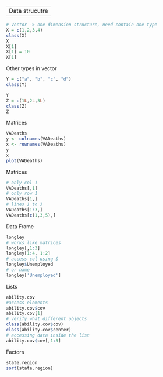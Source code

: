 --
Data strucutre
--

```r
# Vector -> one dimension structure, need contain one type
X = c(1,2,3,4)
class(X)
X
X[1]
X[1] = 10
X[1]

```
Other types in vector
```r
Y = c("a", "b", "c", "d")
class(Y)

Y
Z = c(1L,2L,3L)
class(Z)
Z
```

Matrices
```r
VADeaths
y <- colnames(VADeaths)
x <- rownames(VADeaths)
y
x
plot(VADeaths)
```
Matrices
```r
# only col 1
VADeaths[,1]
# only row 1
VADeaths[1,]
# lines 1 to 3
VADeaths[1:3,]
VADeaths[c(1,3,5),]
```
Data Frame
```r
longley
# works like matrices
longley[,1:3]
longley[1:4, 1:2]
# access col using $
longley$Unemployed
# or name
longley['Unemployed']
```

Lists
```r
ability.cov
#access elements
ability.cov$cov
ability.cov[1]
# verify what different objects
class(ability.cov$cov)
class(ability.cov$center)
# accessing data inside the list
ability.cov$cov[,1:3]

```

Factors
```r

state.region
sort(state.region)
```

